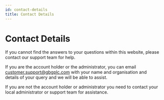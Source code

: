 ```yaml
---
id: contact-details
title: Contact Details
---
```


# Contact Details

If you cannot find the answers to your questions within this website, please contact our support team for help. 

If you are the account holder or the administrator, you can email [customer.support@gbgplc.com](mailto\:customer.support@gbgplc.com) with your name and organisation and details of your query and we will be able to assist. 

If you are not the account holder or administrator you need to contact your local administrator or support team for assistance. 
